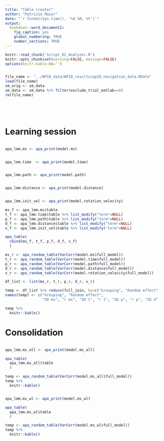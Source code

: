 ```yaml
---
title: "Table creator"
author: "Patrizia Maier"
date: "`r format(Sys.time(), '%d %B, %Y')`"
output: 
  bookdown::word_document2:
    fig_caption: yes
    global_numbering: TRUE
    number_sections: TRUE
---
```


```r

knitr::read_chunk('Script_02_Analyzer.R')
knitr::opts_chunk$set(warning=FALSE, message=FALSE) 
options(knitr.kable.NA='')
```

```r
```

```r
file_name <- "../WP10_data/WP10_results/wp10_navigation_data.RData"
load(file_name)
sm_orig <- sm_data 
sm_data <- sm_data %>% filter(exclude_trial_matlab==0)
rm(file_name)
```

```r
```

```r
```

```r
```

```r
```

# Learning session

```r
```

```r
apa_lmm.ms <- apa_print(model.ms)
```

```r
```

```r
apa_lmm.time  <- apa_print(model.time)
```

```r
```

```r
apa_lmm.path <- apa_print(model.path)
```

```r
```

```r
apa_lmm.distance <- apa_print(model.distance)
```

```r
```

```r
apa_lmm.init_vel <- apa_print(model.rotation_velocity)
```

```r

ms_f <- apa_lmm.ms$table
t_f <- apa_lmm.time$table %>% list_modify("term"=NULL)
p_f <- apa_lmm.path$table %>% list_modify("term"=NULL)
d_f <- apa_lmm.distance$table %>% list_modify("term"=NULL)
v_f <- apa_lmm.init_vel$table %>% list_modify("term"=NULL)

apa_table(
  cbind(ms_f, t_f, p_f, d_f, v_f)
  )
```

\newpage

```r

ms_r <- apa_random_table(VarCorr(model.ms$full_model))
t_r <- apa_random_table(VarCorr(model.time$full_model))
p_r <- apa_random_table(VarCorr(model.path$full_model))
d_r <- apa_random_table(VarCorr(model.distance$full_model))
v_r <- apa_random_table(VarCorr(model.rotation_velocity$full_model))

df_list <- list(ms_r, t_r, p_r, d_r, v_r)

temp <- df_list %>% reduce(full_join, by=c("Grouping", "Random effect")) 
names(temp) <- c("Grouping", "Random effect", 
                 "SD ms", "r ms", "SD t", "r t", "SD p", "r p", "SD d", "r d", "SD v", "r v")

temp %>% 
  knitr::kable()
```

\newpage

# Consolidation 

```r
```

```r
apa_lmm.ms_all <- apa_print(model.ms_all)
```

```r
apa_table(
  apa_lmm.ms_all$table
  )
```

```r
temp <- apa_random_table(VarCorr(model.ms_all$full_model))
temp %>% 
  knitr::kable()
```

\newpage

```r
```

```r
apa_lmm.ms_wl <- apa_print(model.ms_wl)
```

```r
apa_table(
  apa_lmm.ms_wl$table
  )
```

```r
temp <- apa_random_table(VarCorr(model.ms_wl$full_model))
temp %>% 
  knitr::kable()
```
